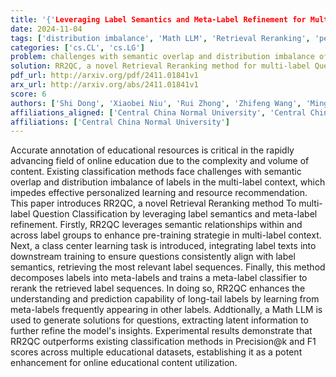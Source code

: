 ```yaml
---
title: '{'Leveraging Label Semantics and Meta-Label Refinement for Multi-Label Question Classification'}'
date: 2024-11-04
tags: ['distribution imbalance', 'Math LLM', 'Retrieval Reranking', 'personalized learning', 'resource recommendation', 'semantic overlap', 'class center learning', 'F1 scores', 'meta-label refinement', 'educational resources', 'Precision@k', 'multi-label question classification', 'label semantics']
categories: ['cs.CL', 'cs.LG']
problem: challenges with semantic overlap and distribution imbalance of labels in the multi-label context
solution: RR2QC, a novel Retrieval Reranking method for multi-label Question Classification
pdf_url: http://arxiv.org/pdf/2411.01841v1
arx_url: http://arxiv.org/abs/2411.01841v1
score: 6
authors: ['Shi Dong', 'Xiaobei Niu', 'Rui Zhong', 'Zhifeng Wang', 'Mingzhang Zuo']
affiliations_aligned: ['Central China Normal University', 'Central China Normal University', 'Central China Normal University', 'Central China Normal University', 'Central China Normal University']
affiliations: ['Central China Normal University']
---
```



Accurate annotation of educational resources is critical in the rapidly advancing field of online education due to the complexity and volume of content. Existing classification methods face challenges with semantic overlap and distribution imbalance of labels in the multi-label context, which impedes effective personalized learning and resource recommendation. This paper introduces RR2QC, a novel Retrieval Reranking method To multi-label Question Classification by leveraging label semantics and meta-label refinement. Firstly, RR2QC leverages semantic relationships within and across label groups to enhance pre-training strategie in multi-label context. Next, a class center learning task is introduced, integrating label texts into downstream training to ensure questions consistently align with label semantics, retrieving the most relevant label sequences. Finally, this method decomposes labels into meta-labels and trains a meta-label classifier to rerank the retrieved label sequences. In doing so, RR2QC enhances the understanding and prediction capability of long-tail labels by learning from meta-labels frequently appearing in other labels. Addtionally, a Math LLM is used to generate solutions for questions, extracting latent information to further refine the model's insights. Experimental results demonstrate that RR2QC outperforms existing classification methods in Precision@k and F1 scores across multiple educational datasets, establishing it as a potent enhancement for online educational content utilization.